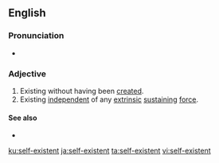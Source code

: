 ==English==

===Pronunciation===
* {{a|UK}} {{IPA|/ˌsɛlfɛɡzˈɪstənt/|lang=en}}

===Adjective===
{{en-adj}}

# Existing without having been [[create]]d.
# Existing [[independent]] of any [[extrinsic]] [[sustain]]ing [[force]].

====See also====
* {{l|en|God}}

[[ku:self-existent]]
[[ja:self-existent]]
[[ta:self-existent]]
[[vi:self-existent]]
